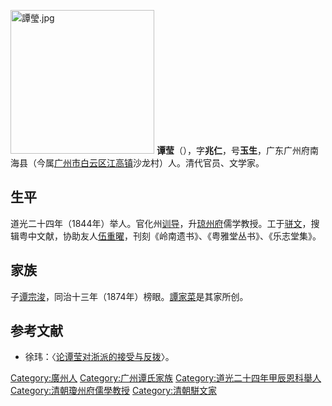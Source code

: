 {{otheruses|subject=清朝文學家、廣州人譚瑩|other=同名官員|谭莹 (清朝湖南人)}}
[[File:譚瑩.jpg|230px]]
'''谭莹'''（{{bd|1800年||1871年||Tan}}），字'''兆仁'''，号'''玉生'''，广东广州府南海县（今属[[广州市|广州市]][[白云区_(广州市)|白云区]][[江高镇|江高镇]]沙龙村）人。清代官员、文学家。

== 生平 ==
道光二十四年（1844年）举人。官化州[[训导|训导]]，升[[琼州府|琼州府]]儒学教授。工于[[骈文|骈文]]，搜辑粤中文献，协助友人[[伍重曜|伍重曜]]，刊刻《岭南遗书》、《粤雅堂丛书》、《乐志堂集》。

== 家族 ==
子[[谭宗浚|谭宗浚]]，同治十三年（1874年）榜眼。[[譚家菜|譚家菜]]是其家所创。

==参考文献==
*徐玮：〈[http://www.nssd.org/articles/article_read.aspx?id=44164407 论谭莹对浙派的接受与反拨]{{Wayback|url=http://www.nssd.org/articles/article_read.aspx?id=44164407 |date=20180212201725 }}〉。

{{Authority control}}

{{DEFAULTSORT:}}
[[Category:廣州人|Category:廣州人]]
[[Category:广州谭氏家族|Category:广州谭氏家族]]
[[Category:道光二十四年甲辰恩科舉人|Category:道光二十四年甲辰恩科舉人]]
[[Category:清朝瓊州府儒學教授|Category:清朝瓊州府儒學教授]]
[[Category:清朝駢文家|Category:清朝駢文家]]